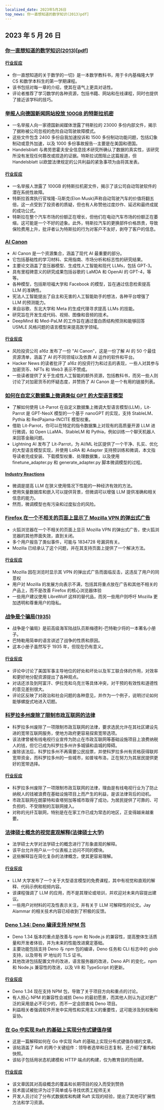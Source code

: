 ```yaml
---
localized_date: 2023年5月26日
top_news: 你一直想知道的数学知识(2013)pdf]
---
```


## 2023 年 5 月 26 日

### [你一直想知道的数学知识(2013)[pdf]](https://www.math.cmu.edu/~jmackey/151_128/bws_book.pdf)

#### [行业反应](http://news.ycombinator.com/item?id=36069847)

- 你一直想知道的关于数学的一切》是一本数学教科书，用于卡内基梅隆大学 CS 和数学本科生的第一学期课程。
- 该书包括对每一章的介绍，使其在语气上更具对话性。
- 评论者推荐了学习数学的各种资源，包括书籍、网站和在线课程，同时也提供了接近该学科的技巧。

### [举报人向德国新闻网站投放 100GB 的特斯拉机密](https://jalopnik.com/whistleblower-drops-100-gigabytes-of-tesla-secrets-to-g-1850476542)

- 一名举报人向一家德国新闻媒体泄露了特斯拉的 23000 多份内部文件，揭示了据称被公司忽视的危险自动驾驶故障模式。
- 这些文件包含 2400 多份自我加速投诉和 1500 多份制动功能问题，包括幻象制动或意外加速，以及 1000 多份事故报告--主要是在美国和德国。
- Handelsblatt 与弗劳恩霍夫安全信息技术研究所确认了数据的真实性，该研究所没有发现任何篡改或捏造的证据。特斯拉试图阻止这篇报道，但 Handelsblatt 以欧盟法律规定的公共利益的紧急事项为由将其发表。

#### [行业反应](http://news.ycombinator.com/item?id=36075886)

- 一名举报人泄露了 100GB 的特斯拉机密文件，揭示了该公司自动驾驶软件的潜在系统性故障。
- 特斯拉首席执行官埃隆-马斯克(Elon Musk)声称自动驾驶汽车的价值将翻五倍，这一点受到了投资者的质疑，但也有人称赞他过度炒作、延迟和最终成就的成功公式。
- 特斯拉在整个汽车市场的份额正在增长，但他们在电动汽车市场的份额正在萎缩，这可能是一个不好的迹象。此外，特斯拉汽车的更换部件价格昂贵，导致保险费用上升，批评者认为特斯拉的行为对客户不友好，剥夺了客户的信息。

### [AI Canon](https://a16z.com/2023/05/25/ai-canon/)

- AI Canon 是一个资源集合，涵盖了现代 AI 最重要的部分。
- 它包括基础性的学习材料、实用指南、市场分析和标志性的研究结果。
- 主要论文涵盖了变压器模型、生成性人工智能和现代 LLMs，包括 GPT-3。
- 具有里程碑意义的研究成果包括谷歌的 LaMDA 和 OpenAI 的 GPT-4，等等。
- 各种模型，包括斯坦福大学和 Facebook 的模型，旨在通过信息检索提高 LLM 的准确性。
- 宪法人工智能提出了自主和无害的人工智能助手的想法，各种平台增强了 LLM 的预测能力。
- 来自谷歌、东北大学和 Meta 的生成代理寻求提高 LLMs 的技能。
- 研究旨在开发生成代码、视频、图像和音频的技术。
- DeepMind 和 Med-PaLM 的工作旨在通过蛋白质结构预测和能够回答 USMLE 风格问题的语言模型来提高医学领域。

#### [行业反应](http://news.ycombinator.com/item?id=36072268)

- 风险投资公司 a16z 发布了一份 "AI Canon"，这是一份了解 AI 的 50 个最佳资源清单，涵盖了 AI 的不同领域以及依靠 AI 运作的软件和平台。
- Hacker News 的读者批评了 a16z 的投资行为和过去的表现，一些人对其参与加密货币、NFTs 和 Web3 表示不赞成。
- 一些读者提供了关于生成性人工智能的额外资源，包括教科书，而另一些人则讨论了对加密货币的怀疑态度，并赞扬了 AI Canon 是一个有用的链接列表。

### [如何在自定义数据集上微调类似 GPT 的大型语言模型](https://lightning.ai/pages/blog/how-to-finetune-gpt-like-large-language-models-on-a-custom-dataset/)

- 了解如何使用 Lit-Parrot 在自定义数据集上微调大型语言模型(LLM)，Lit-Parrot 是 GPT-NeoX 模型的一个基于 nanoGPT 的实现，支持 StableLM、Pythia 和 RedPajama-INCITE 模型权重。
- 借助 Lit-Parrot，你可以在特定的指令数据集上对现有的高质量开源 LLM 进行微调，如 Open LLaMA、StableLM 和 Pythia，例如训练一个聊天机器人来回答金融问题。
- Lightning AI 发布了 Lit-Parrot，为 AI/ML 社区提供了一个干净、扎实、优化的大型语言模型实现，并使用 LoRA 和 Adapter 支持预训练和微调，本文指导读者完成安装、下载模型权重、处理数据集，以及使用 finetune_adapter.py 和 generate_adapter.py 脚本微调模型的过程。

#### [Industry Reactions](http://news.ycombinator.com/item?id=36068850)

- 微调是提高 LLM 在狭义使用情况下性能的一种经济有效的方法。
- 使用矢量数据库和嵌入可以提供背景，但微调可以增强 LLM 提供准确和相关信息的能力。
- 然而，微调模型也有污染和过度拟合的风险。

### [Firefox 在一个不相关的页面上显示了 Mozilla VPN 的弹出式广告](https://bugzilla.mozilla.org/show_bug.cgi?id=1835158)

- 火狐浏览器在一个不相关的页面上显示 Mozilla VPN 的弹出式广告，使火狐浏览器的其他界面失效，直到关闭。
- 多个用户报告了类似事件，可能与 1834728 号漏洞有关。
- Mozilla 已经承认了这个问题，并在其支持页面上提供了一个解决方法。

#### [行业反应](http://news.ycombinator.com/item?id=36077360)

- Mozilla 因在浏览时显示其 VPN 的弹出式广告而面临反击，这违反了用户的同意权
- 用户对 Mozilla 的发展方向表示不满，包括其将重点放在广告和其他不相关的产品上，而不是改善 Firefox 的核心浏览器体验
- 一些用户建议使用 LibreWolf 这样的替代品，而另一些用户则呼吁 Mozilla 更加透明和尊重用户的隐私。

### [战争是个骗局(1935)](https://archive.org/details/WarIsARacket)

- 战争是个骗局》是前高级海军陆战队员斯梅德利-巴特勒少将的一本著名小册子。
- 巴特勒用简单的语言讲述了战争的性质和原因。
- 这本小册子虽然写于 1935 年，但现在仍有意义。

#### [行业反应](http://news.ycombinator.com/item?id=36074845)

- 评论中讨论了美国军事主导地位的好处和坏处以及军工联合体的作用，对效率和更好地分配资源提出了各种观点。
- 对话还涉及到阿富汗、伊拉克和乌克兰等具体冲突，对干预的有效性和道德性的意见差别很大。
- 评论区反映了对政治和社会问题的各种意见，并作为一个例子，说明讨论如何能够螺旋式地进入切题。

### [科罗拉多州废除了限制市政互联网的法律](https://coloradosun.com/2023/05/24/municipal-internet-sb-152-repealed-colorado/)

- 科罗拉多州废除了一项限制市政互联网的法律，要求选民允许在其社区建设先进的宽带互联网服务，使地方政府更容易探索宽带选项。
- 该法律曾被有线电视行业宣传为防止在市政互联网等基础设施项目上浪费纳税人的钱，但它已成为科罗拉多州许多城镇和县城的障碍。
- 废除该法后，科罗拉多州不再需要公民投票，并使科罗拉多州有资格获得联邦宽带资金，而科罗拉多州的一些城市，如普埃布洛，正在努力为其居民提供更好的宽带选择。

#### [行业反应](http://news.ycombinator.com/item?id=36075801)

- 科罗拉多州废除了一项限制市政互联网的法律，理由是有线电视行业为了防止纳税人的钱被浪费在基础设施项目上而产生的利益，是该法律背后的动机。
- 市政互联网在朗蒙特和查塔努加等城市取得了成功，为居民提供了可靠的、可负担的、不受限制的互联网接入。
- 对称的光纤互联网，特别是在在家工作已成为常态的地区，正变得越来越重要。

### [法律硕士概念的视觉直观解释(法律硕士大学)](https://llm.university)

- 法学硕士大学对法学硕士的概念进行了形象直观的解释。
- 该平台允许用户从一个仪表板上访问不同的模块。
- 这些解释旨在简化复杂的法律概念，使其更容易理解。

#### [行业反应](http://news.ycombinator.com/item?id=36070090)

- LLM 大学发布了一个关于大型语言模型的免费课程，其中有视觉和直观的解释、代码示例和视频内容。
- 该课程强调了 LLM 的应用，而不是其理论或培训，并欢迎对未来内容提出建议。
- 一些用户对材料的可及性表示关注，并有关于 LLM 可解释性的论文。Jay Alammar 的相关技术内容已经收到了积极的反馈。

### [Deno 1.34: Deno 编译支持 NPM 包](https://deno.com/blog/v1.34)

- Deno 1.34 版本的重点是改善与 npm 和 Node.js 的兼容性，提高整体生活质量和开发者体验，并为未来的性能改进奠定基础。
- 主要功能包括支持 Deno 与 npm 包的编译，Deno 任务和 CLI 标志中的 glob 支持，以及带有 IP 地址的 TLS 证书。
- 其他改进包括配置文件的改进，语言服务器的改进，Deno API 的变化，npm 和 Node.js 兼容性的改进，以及 V8 和 TypeScript 的更新。

#### [行业反应](http://news.ycombinator.com/item?id=36068896)

- Deno 1.34 现在支持 NPM 包，导致了关于项目方向和重点的讨论。
- 有人担心 NPM 的兼容性会减损 Deno 的最初愿景，而其他人则认为这对更广泛的采用是必不可少的，而不一定会损害纯 Deno 项目。
- 利益相关者强调软件开发中实用性和实用主义的重要性，这可能涉及到权衡和妥协。

### [在 Go 中实现 Raft 的基础上实现分布式键值存储](https://notes.eatonphil.com/2023-05-25-raft.html)

- 这是一篇解释如何在 Go 中实现 Raft 的基础上实现分布式键值存储的文章。
- 该帖涵盖了 Raft 的两个关键组件：领导者选举和日志复制，还介绍了重构和快照。
- 该帖子包括用状态机建模和 HTTP 端点的构建，仅为教育目的而创建。

#### [行业反应](http://news.ycombinator.com/item?id=36070426)

- 该文章因其对高级概念的覆盖和长期项目的投入而受到赞扬
- 技术面试被批评为过于简单或与寻找优质工程师无关
- 开发人员讨论了分布式数据库和构建 Raft 实现的经验，提出了其他可扩展性方法和学习资源。
